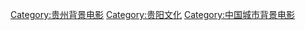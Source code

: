 [[Category:贵州背景电影|Category:贵州背景电影]]
[[Category:贵阳文化|Category:贵阳文化]]
[[Category:中国城市背景电影|Category:中国城市背景电影]]